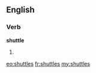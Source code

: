 ==English==

===Verb===
'''shuttle'''

# {{third-person singular of|shuttle}}
{{count page|[[Wiktionary:Page count]]}}

[[eo:shuttles]]
[[fr:shuttles]]
[[my:shuttles]]